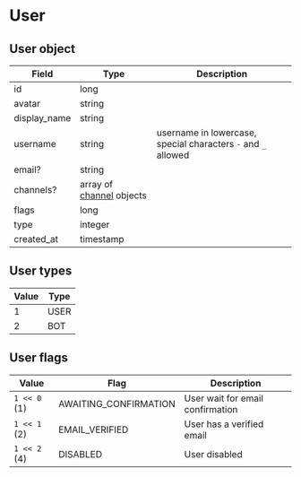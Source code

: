 # User

## User object

| Field        | Type                                | Description                                                   |
|--------------|-------------------------------------|---------------------------------------------------------------|
| id           | long                                |                                                               |
| avatar       | string                              |                                                               |
| display_name | string                              |                                                               |
| username     | string                              | username in lowercase, special characters `-` and `_` allowed |
| email?       | string                              |                                                               |
| channels?    | array of [channel](channel) objects |                                                               |
| flags        | long                                |                                                               |
| type         | integer                             |                                                               |
| created_at   | timestamp                           |                                                               |

## User types

| Value | Type |
|-------|------|
| 1     | USER |
| 2     | BOT  |

## User flags

| Value        | Flag                  | Description                      |
|--------------|-----------------------|----------------------------------|
| `1 << 0` (1) | AWAITING_CONFIRMATION | User wait for email confirmation |
| `1 << 1` (2) | EMAIL_VERIFIED        | User has a verified email        |
| `1 << 2` (4) | DISABLED              | User disabled                    |
